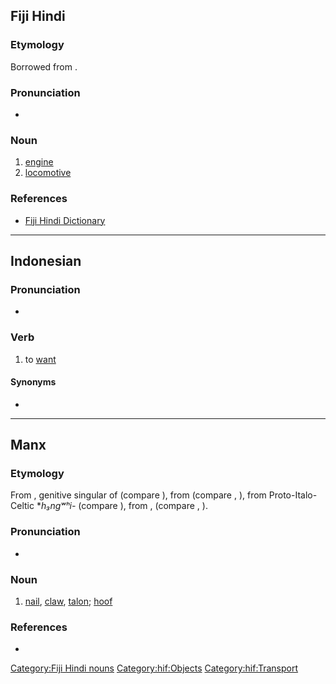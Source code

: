 ==Fiji Hindi==

===Etymology===
Borrowed from {{bor|hif|en|engine|notext=1}}.

===Pronunciation===
* {{IPA|/ɪnɡɪn/|lang=hif}}

===Noun===
{{head|hif|nouns}}

# [[engine]]
# [[locomotive]]

===References===
* [http://web.archive.org/20080308065956/www.geocities.com/fijihindi/FijiHindiEnglishDict.htm#i Fiji Hindi Dictionary]

[[Category:Fiji Hindi nouns]]
[[Category:hif:Objects]]
[[Category:hif:Transport]]

----

==Indonesian==

===Pronunciation===
* {{IPA|/i.ŋin/|lang=id}}

===Verb===
{{id-verb}}

# to [[want]]
#: {{ux|id|Aku '''ingin''' pergi ke sana|I want to go there}}

====Synonyms====
* {{l|id|mau}}

----

==Manx==

===Etymology===
From {{inh|gv|sga|ingen}}, genitive singular of {{m|sga|inga||nail}} (compare {{cog|ga|ionga}}), from {{der|gv|cel-pro|*angʷīnā}} (compare {{cog|cy|ewin}}, {{cog|br|ivin}}), from Proto-Italo-Celtic *''h₃ngʷʰi-'' (compare {{cog|la|unguis}}), from {{der|gv|ine-pro|*h₃nogʰ-||nail}}, {{m|ine-pro|*h₃nogʷʰ-}} (compare {{cog|grc|ὄνυξ}}, {{cog|ru|но́готь}}).

===Pronunciation===
* {{IPA|/ˈiŋən/|lang=gv}}

===Noun===
{{gv-noun|f|inginyn|pl2=ingnyn|ingney}}

# {{lb|gv|anatomy}} [[nail]], [[claw]], [[talon]]; [[hoof]]

===References===
* {{R:DIL|28652|head=2 ingen}}